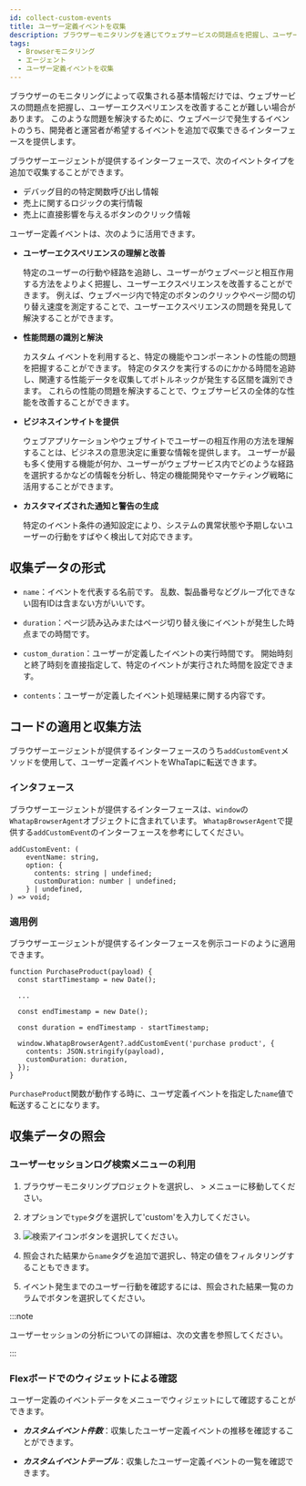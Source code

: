 ```yaml
---
id: collect-custom-events
title: ユーザー定義イベントを収集
description: ブラウザーモニタリングを通じてウェブサービスの問題点を把握し、ユーザーエクスペリエンスを改善するために、ウェブページで発生するイベントのうち、開発者と運営者が希望するイベントを追加で収集できるインターフェースを提供します。
tags:
  - Browserモニタリング
  - エージェント
  - ユーザー定義イベントを収集
---
```


ブラウザーのモニタリングによって収集される基本情報だけでは、ウェブサービスの問題点を把握し、ユーザーエクスペリエンスを改善することが難しい場合があります。 このような問題を解決するために、ウェブページで発生するイベントのうち、開発者と運営者が希望するイベントを追加で収集できるインターフェースを提供します。

ブラウザーエージェントが提供するインターフェースで、次のイベントタイプを追加で収集することができます。

- デバッグ目的の特定関数呼び出し情報
- 売上に関するロジックの実行情報
- 売上に直接影響を与えるボタンのクリック情報

ユーザー定義イベントは、次のように活用できます。

- **ユーザーエクスペリエンスの理解と改善**

  特定のユーザーの行動や経路を追跡し、ユーザーがウェブページと相互作用する方法をよりよく把握し、ユーザーエクスペリエンスを改善することができます。 例えば、ウェブページ内で特定のボタンのクリックやページ間の切り替え速度を測定することで、ユーザーエクスペリエンスの問題を発見して解決することができます。

- **性能問題の識別と解決**

  カスタム イベントを利用すると、特定の機能やコンポーネントの性能の問題を把握することができます。 特定のタスクを実行するのにかかる時間を追跡し、関連する性能データを収集してボトルネックが発生する区間を識別できます。 これらの性能の問題を解決することで、ウェブサービスの全体的な性能を改善することができます。

- **ビジネスインサイトを提供**

  ウェブアプリケーションやウェブサイトでユーザーの相互作用の方法を理解することは、ビジネスの意思決定に重要な情報を提供します。 ユーザーが最も多く使用する機能が何か、ユーザーがウェブサービス内でどのような経路を選択するかなどの情報を分析し、特定の機能開発やマーケティング戦略に活用することができます。

- **カスタマイズされた通知と警告の生成**

  特定のイベント条件の通知設定により、システムの異常状態や予期しないユーザーの行動をすばやく検出して対応できます。

## 収集データの形式

- `name`：イベントを代表する名前です。 乱数、製品番号などグループ化できない固有IDは含まない方がいいです。

- `duration`：ページ読み込みまたはページ切り替え後にイベントが発生した時点までの時間です。

- `custom_duration`：ユーザーが定義したイベントの実行時間です。 開始時刻と終了時刻を直接指定して、特定のイベントが実行された時間を設定できます。

- `contents`：ユーザーが定義したイベント処理結果に関する内容です。

## コードの適用と収集方法

ブラウザーエージェントが提供するインターフェースのうち`addCustomEvent`メソッドを使用して、ユーザー定義イベントをWhaTapに転送できます。

### インタフェース

ブラウザーエージェントが提供するインターフェースは、`window`の`WhatapBrowserAgent`オブジェクトに含まれています。 `WhatapBrowserAgent`で提供する`addCustomEvent`のインターフェースを参考にしてください。

```tsx title='Typescript'
addCustomEvent: (
    eventName: string,
    option: {
      contents: string | undefined;
      customDuration: number | undefined;
    } | undefined,
) => void;
```

### 適用例

ブラウザーエージェントが提供するインターフェースを例示コードのように適用できます。

```tsx title='Typescript'
function PurchaseProduct(payload) {
  const startTimestamp = new Date();

  ...

  const endTimestamp = new Date();

  const duration = endTimestamp - startTimestamp;

  window.WhatapBrowserAgent?.addCustomEvent('purchase product', {
    contents: JSON.stringify(payload),
    customDuration: duration,
  });
}
```

`PurchaseProduct`関数が動作する時に、ユーザ定義イベントを指定した`name`値で転送することになります。

## 収集データの照会

### ユーザーセッションログ検索メニューの利用

1. ブラウザーモニタリングプロジェクトを選択し、<Cmdname sid="side_analysis" className="uitext" /> > <Cmdname sid="side_userSessionEventSearch" className="uitext" />メニューに移動してください。

2. <Cmdname sid="filter" className="uitext" />オプションで<code>type</code>タグを選択して'custom'を入力してください。

   <ImgLang img='collect-custom-events-example01.png' desc='フィルタ検索' />

3. ![検索アイコン](/img/ico-btn-search.png)ボタンを選択してください。

4. 照会された結果から`name`タグを追加で選択し、特定の値をフィルタリングすることもできます。

   <ImgLang img='collect-custom-events-example02.png' desc='フィルタ検索' />

5. イベント発生までのユーザー行動を確認するには、照会された結果一覧の<Cmdname sid="TTL07736" className="uitext" />カラムで<Cmdname sid="analysis" className="uitext" />ボタンを選択してください。

   <ImgLang img='collect-custom-events-example03.png' desc='ユーザーセッション分析' />

:::note

ユーザーセッションの分析についての詳細は、次の文書を参照してください。

:::

### Flexボードでのウィジェットによる確認

ユーザー定義のイベントデータを<Cmdname sid="side_flexboard" className="uitext" />メニューでウィジェットにして確認することができます。

<ImgLang img='browser-flexboard-custom-event-widget.png' desc='カスタムイベントウィジェット' />

- **_カスタムイベント件数_**：収集したユーザー定義イベントの推移を確認することができます。

- **_カスタムイベントテーブル_**：収集したユーザー定義イベントの一覧を確認できます。
